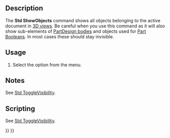 <languages/>
<translate>

<!--T:1-->
{{Docnav
|[[Std_ToggleObjects|ToggleObjects]]
|[[Std_HideObjects|HideObjects]]
|[[Std_View_Menu|Std View Menu]]
|IconL=Std_ToggleObjects.svg
|IconR=Std_HideObjects.svg
|IconC=Freecad.svg
}}

<!--T:2-->
{{GuiCommand
|Name=Std ShowObjects
|MenuLocation=View → Visibility → Show all objects
|Workbenches=All
|SeeAlso=[[Std_ToggleVisibility|Std ToggleVisibility]], [[Std_ShowSelection|Std ShowSelection]], [[Std_HideSelection|Std HideSelection]], [[Std_ToggleObjects|Std ToggleObjects]], [[Std_HideObjects|Std HideObjects]]
}}

==Description== <!--T:3-->

<!--T:4-->
The '''Std ShowObjects''' command shows all objects belonging to the active document in [[3D_view|3D views]]. Be careful when you use this command as it will also show sub-elements of [[PartDesign_Body|PartDesign bodies]] and objects used for [[Part_Boolean|Part Booleans]]. In most cases these should stay invisible.

==Usage== <!--T:5-->

<!--T:6-->
# Select the {{MenuCommand|View → Visibility → [[Image:Std_ShowObjects.svg|16px]] Show all objects}} option from the menu.

==Notes== <!--T:7-->

<!--T:13-->
See [[Std_ToggleVisibility#Notes|Std ToggleVisibility]].

==Scripting== <!--T:9-->

<!--T:14-->
See [[Std_ToggleVisibility#Scripting|Std ToggleVisibility]].


<!--T:12-->
{{Docnav
|[[Std_ToggleObjects|ToggleObjects]]
|[[Std_HideObjects|HideObjects]]
|[[Std_View_Menu|Std View Menu]]
|IconL=Std_ToggleObjects.svg
|IconR=Std_HideObjects.svg
|IconC=Freecad.svg
}}

</translate>
{{Std_Base_navi{{#translation:}}}}
{{Userdocnavi{{#translation:}}}}